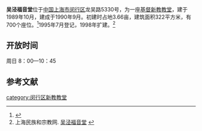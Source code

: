 '''吴泾福音堂'''位于[[中国|中国]][[上海市|上海市]][[闵行区|闵行区]]龙吴路5330号，为一座[[基督新教|基督新教]][[教堂|教堂]]，建于1989年10月，建成于1990年9月。初建时占地3.66亩，建筑面积322平方米，有700个座位。<ref>{{Cite web |url=http://www.shtong.gov.cn/newsite/node2/node4/node2249/node2251/node2604/node2627/node2629/userobject1ai510.html |title=闵行区志 >> 第二十五篇文化 >> 第八章宗教 >> 节 |accessdate=2019-04-20 |archive-date=2016-03-26 |archive-url=https://web.archive.org/web/20160326150909/http://www.shtong.gov.cn/Newsite/node2/node4/node2249/node2251/node2604/node2627/node2629/userobject1ai510.html |dead-url=no }}</ref>1995年7月登记，1998年扩建。<ref>上海民族和宗教网. [http://www.shmzw.gov.cn/gb/mzw/shzj/zjcs/userobject8ai1100.html 吴泾福音堂] {{Wayback|url=http://www.shmzw.gov.cn/gb/mzw/shzj/zjcs/userobject8ai1100.html |date=20140404113418 }}</ref>

==开放时间==
周日 8：00—10：45

==参考文献==
{{reflist}}

[[category:闵行区新教教堂|category:闵行区新教教堂]]